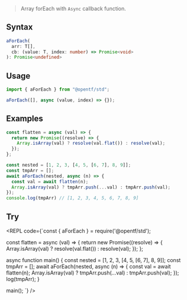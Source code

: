 
> Array forEach with `Async` callback function.

## Syntax

```ts
aForEach(
  arr: T[], 
  cb: (value: T, index: number) => Promise<void>
): Promise<undefined>
```

## Usage

```ts
import { aForEach } from "@opentf/std";

aForEach([], async (value, index) => {});
```

## Examples

```ts
const flatten = async (val) => {
  return new Promise((resolve) => {
    Array.isArray(val) ? resolve(val.flat()) : resolve(val);
  });
};

const nested = [1, 2, 3, [4, 5, [6, 7], 8, 9]];
const tmpArr = [];
await aForEach(nested, async (n) => {
  const val = await flatten(n);
  Array.isArray(val) ? tmpArr.push(...val) : tmpArr.push(val);
});
console.log(tmpArr) // [1, 2, 3, 4, 5, 6, 7, 8, 9]
```

## Try

<REPL code={`const { aForEach } = require('@opentf/std');

const flatten = async (val) => {
  return new Promise((resolve) => {
    Array.isArray(val) ? resolve(val.flat()) : resolve(val);
  });
};


async function main() {
  const nested = [1, 2, 3, [4, 5, [6, 7], 8, 9]];
  const tmpArr = [];
  await aForEach(nested, async (n) => {
    const val = await flatten(n);
    Array.isArray(val) ? tmpArr.push(...val) : tmpArr.push(val);
  });
  log(tmpArr);
}

main();
`} />